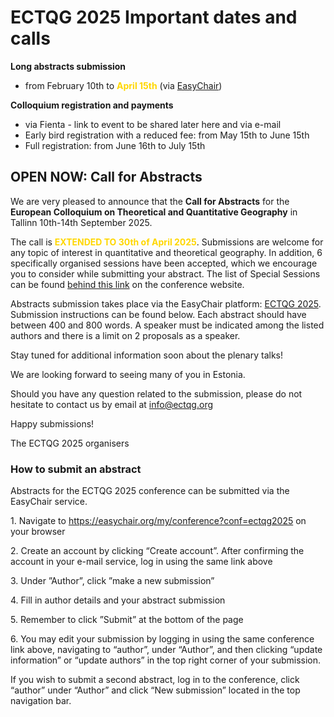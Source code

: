 # ECTQG 2025 Important dates and calls

**Long abstracts submission**

-   from February 10th to  [**April 15th**]{style="color: gold"} (via [EasyChair](https://easychair.org/my/conference?conf=ectqg2025))

**Colloquium registration and payments**

-   via Fienta - link to event to be shared later here and via e-mail
-   Early bird registration with a reduced fee: from May 15th to June 15th
-   Full registration: from June 16th to July 15th

## OPEN NOW: Call for Abstracts

We are very pleased to announce that the **Call for Abstracts** for the **European Colloquium on Theoretical and Quantitative Geography** in Tallinn 10th-14th September 2025. 

The call is [**EXTENDED TO 30th of April 2025**]{style="color: gold"}. Submissions are welcome for any topic of interest in quantitative and theoretical geography. In addition, 6 specifically organised sessions have been accepted, which we encourage you to consider while submitting your abstract. The list of Special Sessions can be found [behind this link](https://ectqg.org/2025/2025_special_sessions.html) on the conference website.

Abstracts submission takes place via the EasyChair platform: [ECTQG 2025](https://easychair.org/my/conference?conf=ectqg2025). Submission instructions can be found below. Each abstract should have between 400 and 800 words. A speaker must be indicated among the listed authors and there is a limit on 2 proposals as a speaker.

Stay tuned for additional information soon about the plenary talks!

We are looking forward to seeing many of you in Estonia.

Should you have any question related to the submission, please do not hesitate to contact us by email at [info\@ectqg.org](mailto:info@ectqg.org)

Happy submissions!

The ECTQG 2025 organisers

### How to submit an abstract

Abstracts for the ECTQG 2025 conference can be submitted via the EasyChair service.

1\. Navigate to <https://easychair.org/my/conference?conf=ectqg2025> on your browser

2\. Create an account by clicking "Create account". After confirming the account in your e-mail service, log in using the same link above

3\. Under ”Author”, click ”make a new submission”

4\. Fill in author details and your abstract submission

5\. Remember to click ”Submit” at the bottom of the page

6\. You may edit your submission by logging in using the same conference link above, navigating to “author”, under "Author", and then clicking “update information” or “update authors” in the top right corner of your submission.

If you wish to submit a second abstract, log in to the conference, click “author” under “Author” and click “New submission” located in the top navigation bar.
